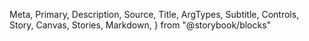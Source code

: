   Meta,
  Primary,
  Description,
  Source,
  Title,
  ArgTypes,
  Subtitle,
  Controls,
  Story,
  Canvas,
  Stories,
  Markdown,
} from "@storybook/blocks"

<Meta of={Checkbox} />
<Title />
<Description of={Checkbox} />

```tsx
import { Checkbox } from "@einride/ui"
```

## Basic

<Description of={Checkbox.Basic} />
<Canvas of={Checkbox.Basic} />
<Controls of={Checkbox.Basic} />
